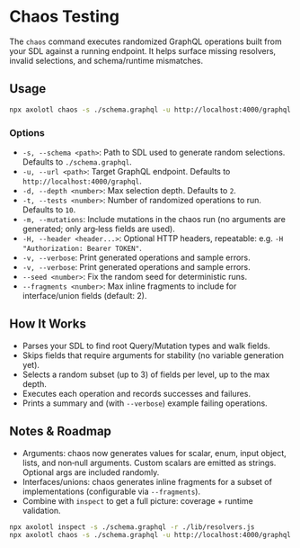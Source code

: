 # Chaos Testing

The `chaos` command executes randomized GraphQL operations built from your SDL against a running endpoint. It helps surface missing resolvers, invalid selections, and schema/runtime mismatches.

## Usage

```sh
npx axolotl chaos -s ./schema.graphql -u http://localhost:4000/graphql
```

### Options
- `-s, --schema <path>`: Path to SDL used to generate random selections. Defaults to `./schema.graphql`.
- `-u, --url <path>`: Target GraphQL endpoint. Defaults to `http://localhost:4000/graphql`.
- `-d, --depth <number>`: Max selection depth. Defaults to `2`.
- `-t, --tests <number>`: Number of randomized operations to run. Defaults to `10`.
- `-m, --mutations`: Include mutations in the chaos run (no arguments are generated; only arg‑less fields are used).
- `-H, --header <header...>`: Optional HTTP headers, repeatable: e.g. `-H "Authorization: Bearer TOKEN"`.
- `-v, --verbose`: Print generated operations and sample errors.
 - `-v, --verbose`: Print generated operations and sample errors.
 - `--seed <number>`: Fix the random seed for deterministic runs.
 - `--fragments <number>`: Max inline fragments to include for interface/union fields (default: 2).

## How It Works
- Parses your SDL to find root Query/Mutation types and walk fields.
- Skips fields that require arguments for stability (no variable generation yet).
- Selects a random subset (up to 3) of fields per level, up to the max depth.
- Executes each operation and records successes and failures.
- Prints a summary and (with `--verbose`) example failing operations.

## Notes & Roadmap
- Arguments: chaos now generates values for scalar, enum, input object, lists, and non‑null arguments. Custom scalars are emitted as strings. Optional args are included randomly.
- Interfaces/unions: chaos generates inline fragments for a subset of implementations (configurable via `--fragments`).
- Combine with `inspect` to get a full picture: coverage + runtime validation.

```sh
npx axolotl inspect -s ./schema.graphql -r ./lib/resolvers.js
npx axolotl chaos -s ./schema.graphql -u http://localhost:4000/graphql -v
```
